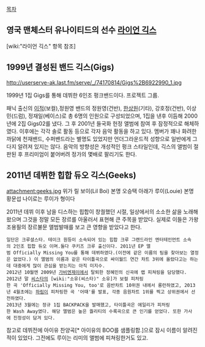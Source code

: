 [[목차]]

== 영국 맨체스터 유나이티드의 선수 [[라이언 긱스]] ==
[wiki:"라이언 긱스" 항목 참조]

== 1999년 결성된 밴드 긱스(Gigs) ==
http://userserve-ak.last.fm/serve/_/74170814/Gigs%2B6922990_1.jpg

1999년 1집 Gigs를 통해 데뷔한 6인조 펑크밴드이다. 프로젝트 그룹.

패닉 출신의 [[이적]](보컬),정원영 밴드의 정원영(건반), [[한상원]](기타), 강호정(건반), 이상민(드럼), 정재일(베이스)로 총 6명의 인원으로 구성되었으며, 1집을 낸후 이듬해 2000년에 2집 Gigs02를 냈다. 그 후 2001년 들국화 헌정 앨범에 참여 후 잠정적으로 해체하였다. 이후에는 각각 솔로 활동 등으로 각자 음악 활동을 하고 있다. 
멤버가 꽤나 화려한 까닭에 천재밴드, 수퍼밴드라는 별명도 있었지만 언더그라운드적 성향으로 일반에게 그다지 알려져 있지는 않다. 음악의 방향성은 개성적인 펑크 스타일인데, 긱스의 앨범이 절판된 후 프리미엄이 붙어버려 정가의 몇배로 팔리기도 한다.  

== 2011년 데뷔한 힙합 듀오 긱스(Geeks) ==
attachment:geeks.jpg
위가 릴 보이(Lil Boi) 본명 오승택
아래가 루이(Louie) 본명 황문섭 
나이로는 루이가 형이다

2011년 데뷔 이후 남을 디스하는 힙합이 창궐했던 시절, 일상에서의 소소한 삶을 노래해왔으며 그것을 정말 모든 장르를 아울러서 표현해 큰 주목을 받았다. 실제로 이들은 가왕 조용필의 장르불문 앨범발매를 보고 큰 영향을 받았다고 한다.


 일단은 크루셜스타. 테이크 원등이 소속되어 있는 힙합 크루 그랜드라인 엔터테인먼트 소속의 2인조 힙합 듀오 이며.둘다 쿠키즈 크루 출신이다. 2011년 EP 앨범 Officially Missing You를 통해 데뷔하였다.(이전에 같은 이름의 팀을 찾아보는 열정은 없었다.) 이 앨범의 이름과 같은 타이틀곡으로 싸이월드 연간 차트 3위에 올랐다고는 하는데 대중에게 많이 관심을 받는지는 아직 미지수. 
 2012년 10월엔 2009년 [[가비엔제이]]에서 탈퇴한 정혜민의 신곡에 랩 피쳐링을 담당했다. 
 2012년 말 [[씨스타]]의 [wiki:"소유(씨스타)" 소유]가 보컬 피처링한 곡 'Officially Missing You, too'로 음반차트 10위권 내에서 롱런하였고, 2013년 4월초에는 [[하림]]이 피처링한 곡 '어때'를 발표, 각종 음원차트 1위를 찍고 상위권에서 선전하였다.
 2013년 3월에는 정규 1집 BACKPACK을 발매했고, 타이틀곡은 에일리가 피처링한 Wash Away였다. 해당 앨범은 높은 퀄리티의 수록곡으로 큰 인기를 얻었다. 또한 가사에 진정성이 담겨 있다.

참고로 데뷔전에 아이유 찬양곡[* 아이유의 BOO를 샘플링함.]으로 잠시 이름이 알려진 적이 있었다. 그전에도 루이는 리미의 앨범에 피쳐링한거도 있고.

